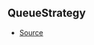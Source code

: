## QueueStrategy



- [Source](https://github.com/Androz2091/discord-player/blob/699caa2/packages/utils/src/Queue.ts#L1)